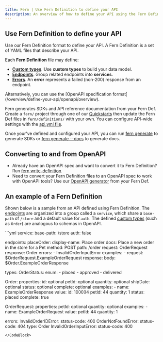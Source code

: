 ---
title: Fern | Use Fern Definition to define your API
description: An overview of how to define your API using the Fern Definition format, then use Fern to generate SDKs and API reference documentation for your API.
---

## Use Fern Definition to define your API

Use our Fern Definition format to define your API. A Fern Definition is a set of YAML files that describe your API.

Each **Fern Definition** file may define:

- **[Custom types](/overview/define-your-api/ferndef/types)**. Use **custom types** to build your data model.
- **[Endpoints](/overview/define-your-api/ferndef/endpoints)**. Group related endpoints into **services**.
- **[Errors](/overview/define-your-api/ferndef/errors)**. An **error** represents a failed (non-200) response from an endpoint.

<Callout intent="info">
Alternatively, you can use the [OpenAPI specification format](/overview/define-your-api/openapi/overview).
</Callout>

Fern generates SDKs and API reference documentation from your Fern Def. Create a `fern/` project through one of our [Quickstarts](/overview/get-started) then update the Fern Def files in `fern/definitions/` with your own. You can configure API-wide settings with the [api.yml file](/overview/define-your-api/ferndef/api-yml-reference).

Once your've defined and configured your API, you can run [fern generate](/overview/cli/commands/fern-generate#for-sdks) to generate SDKs or [fern generate --docs](/overview/cli/cli-commands/fern-generate#for-documentation) to generate docs. 

## Converting to and from OpenAPI

- Already have an OpenAPI spec and want to convert it to Fern Definition? Run [fern write-definition](/overview/cli/commands/fern-write-definition).
- Need to convert your Fern Definition files to an OpenAPI spec to work with OpenAPI tools? Use our [OpenAPI generator](/fern-sd-ks/other-generators/spec/openapi/) from your Fern Def.

## An example of a Fern Definition

Shown below is a sample from an API defined using Fern Definition. The [endpoints](/overview/define-your-api/ferndef/endpoints) are organized into a group called a `service`, which share a `base-path` of `/store` and a default value for `auth`. The defined [custom types](/overview/define-your-api/ferndef/types#custom-types) (such as `Order`) are analogous to schemas in OpenAPI.

<CodeBlock title="store.yml">
```yml
service:
  base-path: /store
  auth: false

  endpoints:
    placeOrder:
      display-name: Place order
      docs: Place a new order in the store for a Pet
      method: POST
      path: /order
      request: OrderRequest
      response: Order
      errors:
        - InvalidOrderInputError
      examples:
        - request: $OrderRequest.ExampleOrderRequest
          response: 
            body: $Order.ExampleOrderResponse

types:
  OrderStatus:
    enum:
      - placed
      - approved
      - delivered

  Order:
    properties:
      id: optional<integer>
      petId: optional<integer>
      quantity: optional<integer>
      shipDate: optional<datetime>
      status: optional<OrderStatus>
      complete: optional<boolean>
    examples:
      - name: ExampleOrderResponse
        value:
          id: 100004
          petId: 44
          quantity: 1
          status: placed 
          complete: true

  OrderRequest:
    properties:
      petId: optional<integer>
      quantity: optional<integer>
    examples:
      - name: ExampleOrderRequest
        value:
          petId: 44
          quantity: 1

errors:
  InvalidOrderIDError:
    status-code: 400
  OrderNotFoundError:
    status-code: 404
    type: Order
  InvalidOrderInputError:
    status-code: 400
```
</CodeBlock>